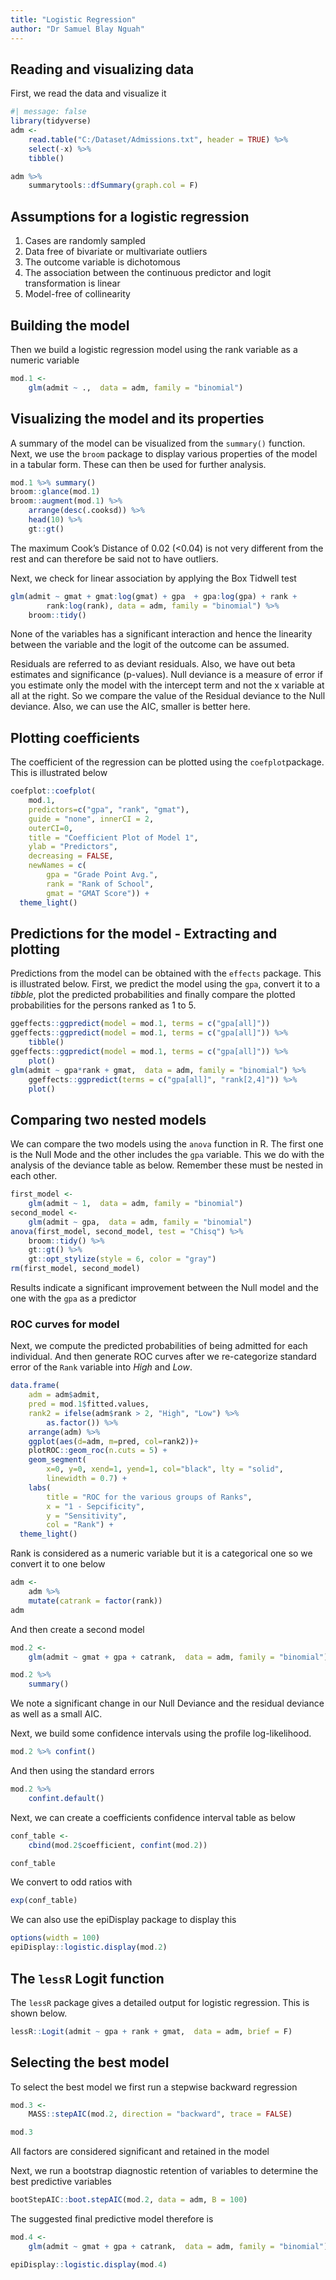 ```yaml
---
title: "Logistic Regression"
author: "Dr Samuel Blay Nguah"
---
```


## Reading and visualizing data

First, we read the data and visualize it

```r
#| message: false
library(tidyverse)
adm <- 
    read.table("C:/Dataset/Admissions.txt", header = TRUE) %>% 
    select(-x) %>% 
    tibble()

adm %>% 
    summarytools::dfSummary(graph.col = F)
```

## Assumptions for a logistic regression

1.  Cases are randomly sampled
2.  Data free of bivariate or multivariate outliers
3.  The outcome variable is dichotomous
4.  The association between the continuous predictor and logit transformation is linear
5.  Model-free of collinearity

## Building the model

Then we build a logistic regression model using the rank variable as a numeric variable

```r
mod.1 <- 
    glm(admit ~ .,  data = adm, family = "binomial")
```

## Visualizing the model and its properties

A summary of the model can be visualized from the `summary()` function. Next, we use the `broom`
package to display various properties of the model in a tabular form. These can then be used for
further analysis.

```r
mod.1 %>% summary()
broom::glance(mod.1)
broom::augment(mod.1) %>% 
    arrange(desc(.cooksd)) %>% 
    head(10) %>% 
    gt::gt()
```

The maximum Cook's Distance of 0.02 (\<0.04) is not very different from the rest and can therefore
be said not to have outliers.

Next, we check for linear association by applying the Box Tidwell test

```r
glm(admit ~ gmat + gmat:log(gmat) + gpa  + gpa:log(gpa) + rank + 
        rank:log(rank), data = adm, family = "binomial") %>% 
    broom::tidy()
```

None of the variables has a significant interaction and hence the linearity between the variable and
the logit of the outcome can be assumed.

Residuals are referred to as deviant residuals. Also, we have out beta estimates and significance
(p-values). Null deviance is a measure of error if you estimate only the model with the intercept
term and not the x variable at all at the right. So we compare the value of the Residual deviance to
the Null deviance. Also, we can use the AIC, smaller is better here.

## Plotting coefficients

The coefficient of the regression can be plotted using the `coefplot`package. This is illustrated
below

```r
coefplot::coefplot(
    mod.1, 
    predictors=c("gpa", "rank", "gmat"), 
    guide = "none", innerCI = 2, 
    outerCI=0, 
    title = "Coefficient Plot of Model 1", 
    ylab = "Predictors",
    decreasing = FALSE,  
    newNames = c(
        gpa = "Grade Point Avg.", 
        rank = "Rank of School",
        gmat = "GMAT Score")) + 
  theme_light()
```

## Predictions for the model - Extracting and plotting

Predictions from the model can be obtained with the `effects` package. This is illustrated below.
First, we predict the model using the `gpa`, convert it to a *tibble*, plot the predicted
probabilities and finally compare the plotted probabilities for the persons ranked as 1 to 5.

```r
ggeffects::ggpredict(model = mod.1, terms = c("gpa[all]"))
ggeffects::ggpredict(model = mod.1, terms = c("gpa[all]")) %>% 
    tibble()
ggeffects::ggpredict(model = mod.1, terms = c("gpa[all]")) %>% 
    plot()
glm(admit ~ gpa*rank + gmat,  data = adm, family = "binomial") %>% 
    ggeffects::ggpredict(terms = c("gpa[all]", "rank[2,4]")) %>% 
    plot()
```

## Comparing two nested models

We can compare the two models using the `anova` function in R. The first one is the Null Mode and
the other includes the `gpa` variable. This we do with the analysis of the deviance table as below.
Remember these must be nested in each other.

```r
first_model <- 
    glm(admit ~ 1,  data = adm, family = "binomial")
second_model <- 
    glm(admit ~ gpa,  data = adm, family = "binomial")
anova(first_model, second_model, test = "Chisq") %>% 
    broom::tidy() %>% 
    gt::gt() %>% 
    gt::opt_stylize(style = 6, color = "gray")
rm(first_model, second_model)
```

Results indicate a significant improvement between the Null model and the one with the `gpa` as a
predictor

### ROC curves for model

Next, we compute the predicted probabilities of being admitted for each individual. And then
generate ROC curves after we re-categorize standard error of the `Rank` variable into *High* and
*Low*.

```r
data.frame(
    adm = adm$admit, 
    pred = mod.1$fitted.values, 
    rank2 = ifelse(adm$rank > 2, "High", "Low") %>% 
        as.factor()) %>% 
    arrange(adm) %>% 
    ggplot(aes(d=adm, m=pred, col=rank2))+ 
    plotROC::geom_roc(n.cuts = 5) + 
    geom_segment(
        x=0, y=0, xend=1, yend=1, col="black", lty = "solid", 
        linewidth = 0.7) +
    labs(
        title = "ROC for the various groups of Ranks",
        x = "1 - Sepcificity",
        y = "Sensitivity",
        col = "Rank") +
  theme_light()
```

Rank is considered as a numeric variable but it is a categorical one so we convert it to one below

```r
adm <- 
    adm %>% 
    mutate(catrank = factor(rank))
adm
```

And then create a second model

```r
mod.2 <- 
    glm(admit ~ gmat + gpa + catrank,  data = adm, family = "binomial")

mod.2 %>% 
    summary()
```

We note a significant change in our Null Deviance and the residual deviance as well as a small AIC.

Next, we build some confidence intervals using the profile log-likelihood.

```r
mod.2 %>% confint()
```

And then using the standard errors

```r
mod.2 %>% 
    confint.default()
```

Next, we can create a coefficients confidence interval table as below

```r
conf_table <- 
    cbind(mod.2$coefficient, confint(mod.2))

conf_table
```

We convert to odd ratios with

```r
exp(conf_table)
```

We can also use the epiDisplay package to display this

```r
options(width = 100)
epiDisplay::logistic.display(mod.2)
```

## The `lessR` Logit function

The `lessR` package gives a detailed output for logistic regression. This is shown below.

```r
lessR::Logit(admit ~ gpa + rank + gmat,  data = adm, brief = F)
```

## Selecting the best model

To select the best model we first run a stepwise backward regression

```r
mod.3 <- 
    MASS::stepAIC(mod.2, direction = "backward", trace = FALSE)

mod.3
```

All factors are considered significant and retained in the model

Next, we run a bootstrap diagnostic retention of variables to determine the best predictive
variables

```r
bootStepAIC::boot.stepAIC(mod.2, data = adm, B = 100)
```

The suggested final predictive model therefore is

```r
mod.4 <- 
    glm(admit ~ gmat + gpa + catrank,  data = adm, family = "binomial")

epiDisplay::logistic.display(mod.4)
```
